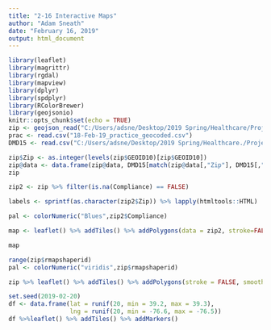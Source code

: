 ---
title: "2-16 Interactive Maps"
author: "Adam Sneath"
date: "February 16, 2019"
output: html_document
---

```{r setup, include=FALSE}
library(leaflet)
library(magrittr)
library(rgdal)
library(mapview)
library(dplyr)
library(spdplyr)
library(RColorBrewer)
library(geojsonio)
knitr::opts_chunk$set(echo = TRUE)
zip <- geojson_read("C:/Users/adsne/Desktop/2019 Spring/Healthcare/Project/Geo/zip_pa.geojson", what = "sp")
prac <- read.csv("18-Feb-19_practice_geocoded.csv")
DMD15 <- read.csv("C:/Users/adsne/Desktop/2019 Spring/Healthcare./Project/Measures/DMD15.csv")
```

```{r}
zip$Zip <- as.integer(levels(zip$GEOID10)[zip$GEOID10])
zip@data <- data.frame(zip@data, DMD15[match(zip@data[,"Zip"], DMD15[,"Zip"]),])
zip
```

```{r}

zip2 <- zip %>% filter(is.na(Compliance) == FALSE)

labels <- sprintf(as.character(zip2$Zip)) %>% lapply(htmltools::HTML)

pal <- colorNumeric("Blues",zip2$Compliance)

map <- leaflet() %>% addTiles() %>% addPolygons(data = zip2, stroke=FALSE,weight=2,opacity=1,color="white",smoothFactor=0.3, fillOpacity=0.8,fillColor = ~pal(zip2$Compliance),dashArray="3",highlight = highlightOptions(weight=10,color="#666",dashArray="",fillOpacity=0.6,bringToFront = FALSE),label=labels,labelOptions = labelOptions(style=list("font-weight" = "normal",padding="3px 8px"),textsize="15px",direction="auto")) %>% addCircleMarkers(data = DMD15,weight=1, fillOpacity=1, radius = 2*log10(DMD15$Denominator), clusterOptions = markerClusterOptions(), color = "black", popup = DMD15$practice_Name) %>% addLegend(pal = colorNumeric("Blues",zip2$Compliance), values = zip2$Compliance, opacity = 0.7, title = "Compliance", position = "bottomright")

map

```

```{r View SpatialPolygonsDataFrame}

range(zip$rmapshaperid)
pal <- colorNumeric("viridis",zip$rmapshaperid)

zip %>% leaflet() %>% addTiles() %>% addPolygons(stroke = FALSE, smoothFactor = 0.3, fillOpacity = 1, fillColor = ~pal(zip$rmapshaperid))

```

```{r Generate Lat and Lng Example, eval=FALSE}
set.seed(2019-02-20)
df <- data.frame(lat = runif(20, min = 39.2, max = 39.3),
                 lng = runif(20, min = -76.6, max = -76.5))
df %>%leaflet() %>% addTiles() %>% addMarkers()
```
